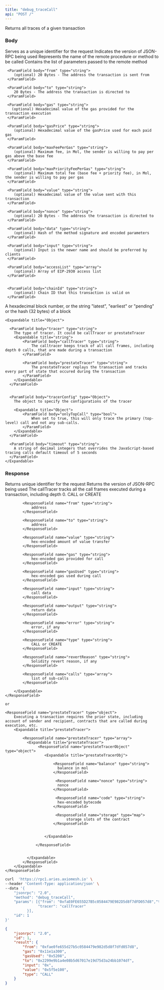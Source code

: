 ```yaml
---
title: "debug_traceCall"
api: "POST /"
---
```


Returns all traces of a given transaction 


### Body

<ParamField body="id" type="number" placeholder="1">
  Serves as a unique identifier for the request
  
</ParamField>

<ParamField body="jsonrpc" type="string" placeholder="2.0">
  Indicates the version of JSON-RPC being used
</ParamField>

<ParamField body="method" type="string" placeholder="debug_traceTransaction">
  Represents the name of the remote procedure or method to be called
</ParamField>

<ParamField body="params" type="array">
  Contains the list of parameters passed to the remote method

  <Expandable title="TRANSACTION CALL ARGS">
  
     <ParamField body="from" type="string">
        (optional) 20 Bytes - The address the transaction is sent from
     </ParamField>

     <ParamField body="to" type="string">
        20 Bytes - The address the transaction is directed to
     </ParamField>

     <ParamField body="gas" type="string">
       (optional) Hexadecimal value of the gas provided for the transaction execution
     </ParamField>

     <ParamField body="gasPrice" type="string">
        (optional) Hexadecimal value of the gasPrice used for each paid gas
     </ParamField>

     <ParamField body="maxFeePerGas" type="string">
        (optional) Maximum fee, in Mol, the sender is willing to pay per gas above the base fee
     </ParamField>

     <ParamField body="maxPriorityFeePerGas" type="string">
        (optional) Maximum total fee (base fee + priority fee), in Mol, the sender is willing to pay per gas
     </ParamField>

     <ParamField body="value" type="string">
        (optional) Hexadecimal value of the value sent with this transaction
     </ParamField>

     <ParamField body="nonce" type="string">
        (optional) 20 Bytes - The address the transaction is directed to
     </ParamField>

     <ParamField body="data" type="string">
        (optional) Hash of the method signature and encoded parameters
     </ParamField>

     <ParamField body="input" type="string">
        (optional) Input is the newer name and should be preferred by clients
     </ParamField>

     <ParamField body="accessList" type="array">
        (optional) Array of EIP-2930 access list
     </ParamField>


     <ParamField body="chainId" type="string">
        (optional) Chain ID that this transaction is valid on
     </ParamField>

  </Expandable>

  <Expandable title="Block">
        <ParamField body="block" type="string">
        A hexadecimal block number, or the string "latest", "earliest" or "pending" or the hash (32 bytes) of a block
     </ParamField>
   </Expandable>


    <Expandable title="Object">

      <ParamField body="tracer" type="string">
        The type of tracer. It could be callTracer or prestateTracer
        <Expandable title="string">
            <ParamField body="callTracer" type="string">
                The calltracer keeps track of all call frames, including depth 0 calls, that are made during a transaction
            </ParamField>

            <ParamField body="prestateTracer" type="string">
                The prestateTracer replays the transaction and tracks every part of state that occured during the transaction
            </ParamField>
        </Expandable>
      </ParamField>


      <ParamField body="tracerConfig" type="Object">
        The object to specify the configurations of the tracer

        <Expandable title="Object">
            <ParamField body="onlyTopCall" type="bool">
                When set to true, this will only trace the primary (top-level) call and not any sub-calls. 
            </ParamField>
        </Expandable>
      </ParamField>

      <ParamField body="timeout" type="string">
        A string of decimal integers that overrides the JavaScript-based tracing calls default timeout of 5 seconds
      </ParamField>
    </Expandable>

  

  


</ParamField>

### Response

<ResponseField name="id" type="number">
  Returns unique identifier for the request 
</ResponseField>

<ResponseField name="jsonrpc" type="string">
  Returns the version of JSON-RPC being used
</ResponseField>


<ResponseField name="result" type="object">
  <Expandable title="result">
    <ResponseField name="callTracer" type="object">
        The callTracer tracks all the call frames executed during a transaction, including depth 0.
        <Expandable title="callTracer">
            <ResponseField name="type" type="string">
                CALL or CREATE
            </ResponseField>

            <ResponseField name="from" type="string">
                address
            </ResponseField>

            <ResponseField name="to" type="string">
                address
            </ResponseField>

            <ResponseField name="value" type="string">
                hex-encoded amount of value transfer
            </ResponseField>

            <ResponseField name="gas" type="string">
                hex-encoded gas provided for call
            </ResponseField>

            <ResponseField name="gasUsed" type="string">
                hex-encoded gas used during call
            </ResponseField>

            <ResponseField name="input" type="string">
                call data
            </ResponseField>

            <ResponseField name="output" type="string">
                return data
            </ResponseField>

            <ResponseField name="error" type="string">
                error, if any
            </ResponseField>

            <ResponseField name="type" type="string">
                CALL or CREATE
            </ResponseField>

            <ResponseField name="revertReason" type="string">
                Solidity revert reason, if any
            </ResponseField>

            <ResponseField name="calls" type="array">
                list of sub-calls
            </ResponseField>
            
        </Expandable>
    </ResponseField>

    or

    <ResponseField name="prestateTracer" type="object">
        Executing a transaction requires the prior state, including account of sender and recipient, contracts that are called during execution, etc. 
        <Expandable title="prestateTracer">

            <ResponseField name="prestateTracer" type="array">
              <Expandable title="prestateTracer">
                   <ResponseField name="prestateTracerObject" type="object">
                      <Expandable title="prestateTracerObj">

                          <ResponseField name="balance" type="string">
                            balance in mol
                          </ResponseField>

                           <ResponseField name="nonce" type="string">
                            nonce
                          </ResponseField>

                           <ResponseField name="code" type="string">
                            hex-encoded bytecode
                          </ResponseField>

                           <ResponseField name="storage" type="map">
                            	storage slots of the contract
                          </ResponseField>


                      </Expandable>
                        
                  </ResponseField>

                 
              </Expandable>
            </ResponseField>
        </Expandable>
    </ResponseField>

  </Expandable>

</ResponseField>





<RequestExample>

```bash Example Request
curl  'https://rpc1.aries.axiomesh.io' \
--header 'Content-Type: application/json' \
--data '{
    "jsonrpc": "2.0",
    "method": "debug_traceCall",
    "params": [{"from": "0xfaE0FE655D27B5c0584479E982D5d8f7dFD057d8","to": "0x2299E9B1a4e08b5d67017E19d75d3a24bb1074Df","value": "0x5f5e100"}, "latest",{
               "tracer": "callTracer"
          }],
    "id": 1
}'
```

</RequestExample>

<ResponseExample>

```json Response
{
    "jsonrpc": "2.0",
    "id": 1,
    "result": {
        "from": "0xfae0fe655d27b5c0584479e982d5d8f7dfd057d8",
        "gas": "0x11e1a300",
        "gasUsed": "0x5208",
        "to": "0x2299e9b1a4e08b5d67017e19d75d3a24bb1074df",
        "input": "0x",
        "value": "0x5f5e100",
        "type": "CALL"
    }
}
```

</ResponseExample>